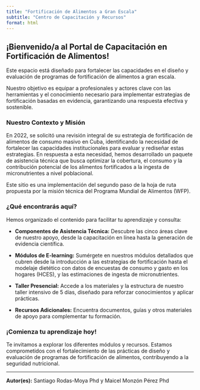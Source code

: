 ```yaml
---
title: "Fortificación de Alimentos a Gran Escala"
subtitle: "Centro de Capacitación y Recursos"
format: html
---
```


## ¡Bienvenido/a al Portal de Capacitación en Fortificación de Alimentos!

Este espacio está diseñado para fortalecer las capacidades en el diseño y evaluación de programas de fortificación de alimentos a gran escala.

Nuestro objetivo es equipar a profesionales y actores clave con las herramientas y el conocimiento necesario para implementar estrategias de fortificación basadas en evidencia, garantizando una respuesta efectiva y sostenible.

### Nuestro Contexto y Misión

En 2022, se solicitó una revisión integral de su estrategia de fortificación de alimentos de consumo masivo en Cuba, identificando la necesidad de fortalecer las capacidades institucionales para evaluar y rediseñar estas estrategias. En respuesta a esta necesidad, hemos desarrollado un paquete de asistencia técnica que busca optimizar la cobertura, el consumo y la contribución potencial de los alimentos fortificados a la ingesta de micronutrientes a nivel poblacional.

Este sitio es una implementación del segundo paso de la hoja de ruta propuesta por la misión técnica del Programa Mundial de Alimentos (WFP).

### ¿Qué encontrarás aquí?

Hemos organizado el contenido para facilitar tu aprendizaje y consulta:

* **Componentes de Asistencia Técnica:** Descubre las cinco áreas clave de nuestro apoyo, desde la capacitación en línea hasta la generación de evidencia científica.

* **Módulos de E-learning:** Sumérgete en nuestros módulos detallados que cubren desde la introducción a las estrategias de fortificación hasta el modelaje dietético con datos de encuestas de consumo y gasto en los hogares (HCES), y las estimaciones de ingesta de micronutrientes.

* **Taller Presencial:** Accede a los materiales y la estructura de nuestro taller intensivo de 5 días, diseñado para reforzar conocimientos y aplicar prácticas.

* **Recursos Adicionales:** Encuentra documentos, guías y otros materiales de apoyo para complementar tu formación.

### ¡Comienza tu aprendizaje hoy!

Te invitamos a explorar los diferentes módulos y recursos. Estamos comprometidos con el fortalecimiento de las prácticas de diseño y evaluación de programas de fortificación de alimentos, contribuyendo a la seguridad nutricional.

---
**Autor(es):** Santiago Rodas-Moya Phd y Maicel  Monzón Pérez Phd